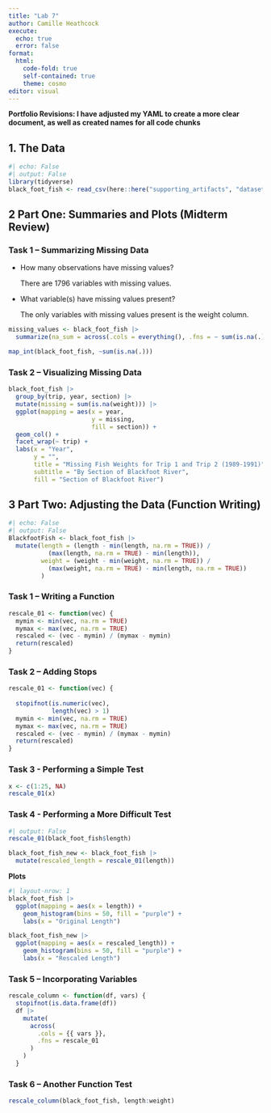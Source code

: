 ```yaml
---
title: "Lab 7"
author: Camille Heathcock
execute: 
  echo: true
  error: false 
format: 
  html: 
    code-fold: true
    self-contained: true
    theme: cosmo
editor: visual
---
```


**Portfolio Revisions: I have adjusted my YAML to create a more clear document, as well as created names for all code chunks**

## 1. The Data

```r
#| echo: False 
#| output: False
library(tidyverse)
black_foot_fish <- read_csv(here::here("supporting_artifacts", "datasets", "BlackfootFish.csv"))
```

## **2 Part One: Summaries and Plots (Midterm Review)**

### **Task 1 -- Summarizing Missing Data**

-   How many observations have missing values?

    There are 1796 variables with missing values.

-   What variable(s) have missing values present?

    The only variables with missing values present is the weight column.

```r
missing_values <- black_foot_fish |> 
  summarize(na_sum = across(.cols = everything(), .fns = ~ sum(is.na(.))))

map_int(black_foot_fish, ~sum(is.na(.)))
```

### **Task 2 -- Visualizing Missing Data**

```r
black_foot_fish |> 
  group_by(trip, year, section) |>  
  mutate(missing = sum(is.na(weight))) |>
  ggplot(mapping = aes(x = year, 
                       y = missing,
                       fill = section)) + 
  geom_col() + 
  facet_wrap(~ trip) +
  labs(x = "Year", 
       y = "", 
       title = "Missing Fish Weights for Trip 1 and Trip 2 (1989-1991)", 
       subtitle = "By Section of Blackfoot River", 
       fill = "Section of Blackfoot River")
```

## **3 Part Two: Adjusting the Data (Function Writing)**

```r
#| echo: False 
#| output: False
BlackfootFish <- black_foot_fish |> 
  mutate(length = (length - min(length, na.rm = TRUE)) / 
           (max(length, na.rm = TRUE) - min(length)), 
         weight = (weight - min(weight, na.rm = TRUE)) / 
           (max(weight, na.rm = TRUE) - min(length, na.rm = TRUE))
         )
```

### **Task 1 -- Writing a Function**

```r
rescale_01 <- function(vec) {
  mymin <- min(vec, na.rm = TRUE)
  mymax <- max(vec, na.rm = TRUE)
  rescaled <- (vec - mymin) / (mymax - mymin)
  return(rescaled)
}
```

### **Task 2 -- Adding Stops**

```r
rescale_01 <- function(vec) {
  
  stopifnot(is.numeric(vec),
            length(vec) > 1)
  mymin <- min(vec, na.rm = TRUE)
  mymax <- max(vec, na.rm = TRUE)
  rescaled <- (vec - mymin) / (mymax - mymin)
  return(rescaled)
}
```

### **Task 3 - Performing a Simple Test**

```r
x <- c(1:25, NA)
rescale_01(x)
```

### **Task 4 - Performing a More Difficult Test**

```r
#| output: False
rescale_01(black_foot_fish$length)

black_foot_fish_new <- black_foot_fish |> 
  mutate(rescaled_length = rescale_01(length))
```

**Plots**

```r
#| layout-nrow: 1
black_foot_fish |> 
  ggplot(mapping = aes(x = length)) +
    geom_histogram(bins = 50, fill = "purple") +
    labs(x = "Original Length")

black_foot_fish_new |> 
  ggplot(mapping = aes(x = rescaled_length)) +
    geom_histogram(bins = 50, fill = "purple") +
    labs(x = "Rescaled Length")
```

### **Task 5 -- Incorporating Variables**

```r
rescale_column <- function(df, vars) {
  stopifnot(is.data.frame(df))
  df |> 
    mutate(
      across(
        .cols = {{ vars }}, 
        .fns = rescale_01
      )
    )
  }
```

### **Task 6 -- Another Function Test**

```r
rescale_column(black_foot_fish, length:weight)
```
